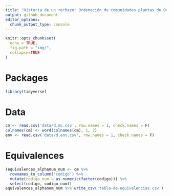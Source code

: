 ```yaml
---
title: "Historia de un rechazo: Ordenación de comunidades plantas de Ocoa, revisitado. Tabla de equivalencias entre códigos alfanuméricos y numéricos"
output: github_document
editor_options: 
  chunk_output_type: console
---
```


```r
knitr::opts_chunk$set(
  echo = TRUE,
  fig.path = "img/",
  collapse=TRUE
)
```

# Packages

```r
library(tidyverse)
```


# Data

```r
cm <- read.csv('data/d.mc.csv', row.names = 1, check.names = F)
colnames(cm) <- word(colnames(cm), 1, 2)
env <- read.csv('data/d.env.csv', row.names = 1, check.names = F)
```

# Equivalences

```r
(equivalences_alphanum_num <- cm %>%
  rownames_to_column('codigo') %>%
  mutate(codigo_num = as.numeric(factor(codigo))) %>%
  select(codigo, codigo_num))
equivalences_alphanum_num %>% write_csv('tabla-de-equivalencias.csv')
```

